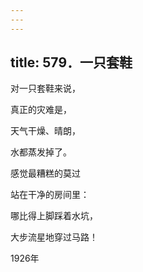 ```yaml
---
---
---
```

title: 579．一只套鞋
---




对一只套鞋来说，

真正的灾难是，

天气干燥、晴朗，

水都蒸发掉了。

感觉最糟糕的莫过

站在干净的房间里：

哪比得上脚踩着水坑，

大步流星地穿过马路！

1926年